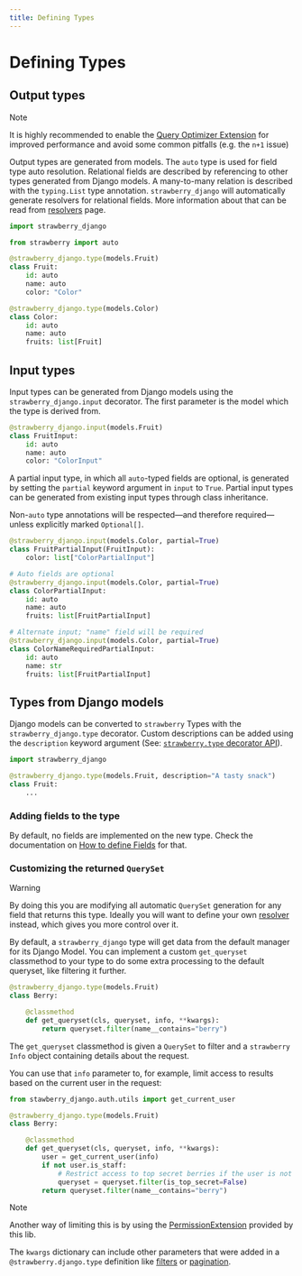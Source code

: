 ```yaml
---
title: Defining Types
---
```


# Defining Types

## Output types

> [!NOTE]
> It is highly recommended to enable the [Query Optimizer Extension](/docs/django/guide/optimizer)
> for improved performance and avoid some common pitfalls (e.g. the `n+1` issue)
> 


Output types are generated from models. The `auto` type is used for field type auto resolution.
Relational fields are described by referencing to other types generated from Django models.
A many-to-many relation is described with the `typing.List` type annotation.
`strawberry_django` will automatically generate resolvers for relational fields.
More information about that can be read from [resolvers](/docs/django/guide/resolvers) page.

```python title="types.py"
import strawberry_django

from strawberry import auto

@strawberry_django.type(models.Fruit)
class Fruit:
    id: auto
    name: auto
    color: "Color"

@strawberry_django.type(models.Color)
class Color:
    id: auto
    name: auto
    fruits: list[Fruit]
```

## Input types

Input types can be generated from Django models using the `strawberry_django.input` decorator.
The first parameter is the model which the type is derived from.

```python title="types.py"
@strawberry_django.input(models.Fruit)
class FruitInput:
    id: auto
    name: auto
    color: "ColorInput"
```

A partial input type, in which all `auto`-typed fields are optional, is generated by setting the `partial` keyword argument in `input` to `True`.
Partial input types can be generated from existing input types through class inheritance.

Non-`auto` type annotations will be respected—and therefore required—unless explicitly marked `Optional[]`.

```python title="types.py"
@strawberry_django.input(models.Color, partial=True)
class FruitPartialInput(FruitInput):
    color: list["ColorPartialInput"]

# Auto fields are optional
@strawberry_django.input(models.Color, partial=True)
class ColorPartialInput:
    id: auto
    name: auto
    fruits: list[FruitPartialInput]

# Alternate input; "name" field will be required
@strawberry_django.input(models.Color, partial=True)
class ColorNameRequiredPartialInput:
    id: auto
    name: str
    fruits: list[FruitPartialInput]
```

## Types from Django models

Django models can be converted to `strawberry` Types with the `strawberry_django.type` decorator. Custom descriptions can be added using the `description` keyword argument (See: [`strawberry.type` decorator API](https://strawberry.rocks/docs/types/object-types#api)).

```python title="types.py"
import strawberry_django

@strawberry_django.type(models.Fruit, description="A tasty snack")
class Fruit:
    ...
```

### Adding fields to the type

By default, no fields are implemented on the new type. Check the documentation
on [How to define Fields](/docs/django/guide/fields) for that.

### Customizing the returned `QuerySet`

> [!WARNING]
> By doing this you are modifying all automatic `QuerySet` generation for any field
> that returns this type. Ideally you will want to define your own [resolver](/docs/django/guide/resolvers)
> instead, which gives you more control over it.
> 


By default, a `strawberry_django` type will get data from the default manager for its Django Model.
You can implement a custom `get_queryset` classmethod to your type to do some extra processing to the default queryset,
like filtering it further.

```python title="types.py"
@strawberry_django.type(models.Fruit)
class Berry:

    @classmethod
    def get_queryset(cls, queryset, info, **kwargs):
        return queryset.filter(name__contains="berry")
```

The `get_queryset` classmethod is given a `QuerySet` to filter and
a `strawberry` `Info` object containing details about the request.

You can use that `info` parameter to, for example,
limit access to results based on the current user in the request:

```python title="types.py"
from stawberry_django.auth.utils import get_current_user

@strawberry_django.type(models.Fruit)
class Berry:

    @classmethod
    def get_queryset(cls, queryset, info, **kwargs):
        user = get_current_user(info)
        if not user.is_staff:
            # Restrict access to top secret berries if the user is not a staff member
            queryset = queryset.filter(is_top_secret=False)
        return queryset.filter(name__contains="berry")
```

> [!NOTE]
> Another way of limiting this is by using the [PermissionExtension](/docs/django/guide/permissions)
> provided by this lib.
> 


The `kwargs` dictionary can include other parameters that were added in a `@strawberry.django.type` definition
like [filters](/docs/django/guide/filters) or [pagination](/docs/django/guide/pagination).